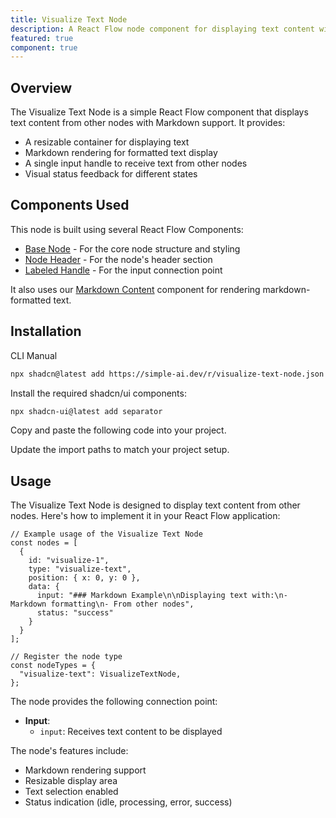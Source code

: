 ```yaml
---
title: Visualize Text Node
description: A React Flow node component for displaying text content with Markdown support and a resizable interface
featured: true
component: true
---
```


<ComponentPreview name="visualize-text-node-demo" description="An example of a Visualize Text node displaying formatted markdown content" />

## Overview

The Visualize Text Node is a simple React Flow component that displays text content from other nodes with Markdown support. It provides:

- A resizable container for displaying text
- Markdown rendering for formatted text display
- A single input handle to receive text from other nodes
- Visual status feedback for different states

## Components Used

This node is built using several React Flow Components:
- [Base Node](https://reactflow.dev/components/nodes/base-node) - For the core node structure and styling
- [Node Header](https://reactflow.dev/components/nodes/node-header) - For the node's header section
- [Labeled Handle](https://reactflow.dev/components/handles/labeled-handle) - For the input connection point

It also uses our [Markdown Content](/docs/components/markdown-content) component for rendering markdown-formatted text.

## Installation

<Tabs defaultValue="cli">

<TabsList>
  <TabsTrigger value="cli">CLI</TabsTrigger>
  <TabsTrigger value="manual">Manual</TabsTrigger>
</TabsList>

<TabsContent value="cli">

```bash
npx shadcn@latest add https://simple-ai.dev/r/visualize-text-node.json
```

</TabsContent>

<TabsContent value="manual">

<Steps>

<Step>Install the required shadcn/ui components:</Step>

```bash
npx shadcn-ui@latest add separator
```

<Step>Copy and paste the following code into your project.</Step>

<ComponentSource name="visualize-text-node" />

<Step>Update the import paths to match your project setup.</Step>

</Steps>

</TabsContent>

</Tabs>

## Usage

The Visualize Text Node is designed to display text content from other nodes. Here's how to implement it in your React Flow application:

```tsx
// Example usage of the Visualize Text Node
const nodes = [
  {
    id: "visualize-1",
    type: "visualize-text",
    position: { x: 0, y: 0 },
    data: {
      input: "### Markdown Example\n\nDisplaying text with:\n- Markdown formatting\n- From other nodes",
      status: "success"
    }
  }
];

// Register the node type
const nodeTypes = {
  "visualize-text": VisualizeTextNode,
};
```

The node provides the following connection point:

- **Input**:
  - `input`: Receives text content to be displayed

The node's features include:
- Markdown rendering support
- Resizable display area
- Text selection enabled
- Status indication (idle, processing, error, success)
